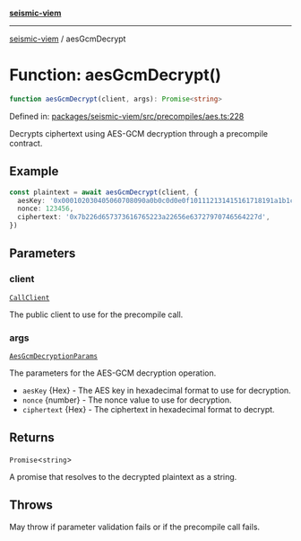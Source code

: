 [**seismic-viem**](/seismic-viem/README.mdx)

---

[seismic-viem](/seismic-viem/globals.mdx) / aesGcmDecrypt

# Function: aesGcmDecrypt()

```ts
function aesGcmDecrypt(client, args): Promise<string>
```

Defined in: [packages/seismic-viem/src/precompiles/aes.ts:228](https://github.com/SeismicSystems/seismic-client/blob/9fcfa5c0984a89e84539dc512bd70bb63c77e3ef/packages/seismic-viem/src/precompiles/aes.ts#L228)

Decrypts ciphertext using AES-GCM decryption through a precompile contract.

## Example

```typescript
const plaintext = await aesGcmDecrypt(client, {
  aesKey: '0x000102030405060708090a0b0c0d0e0f101112131415161718191a1b1c1d1e1f',
  nonce: 123456,
  ciphertext: '0x7b226d657373616765223a22656e63727970746564227d',
})
```

## Parameters

### client

[`CallClient`](/seismic-viem/type-aliases/CallClient.mdx)

The public client to use for the precompile call.

### args

[`AesGcmDecryptionParams`](/seismic-viem/type-aliases/AesGcmDecryptionParams.mdx)

The parameters for the AES-GCM decryption operation.

- `aesKey` {Hex} - The AES key in hexadecimal format to use for decryption.
- `nonce` {number} - The nonce value to use for decryption.
- `ciphertext` {Hex} - The ciphertext in hexadecimal format to decrypt.

## Returns

`Promise`\<`string`\>

A promise that resolves to the decrypted plaintext as a string.

## Throws

May throw if parameter validation fails or if the precompile call fails.
